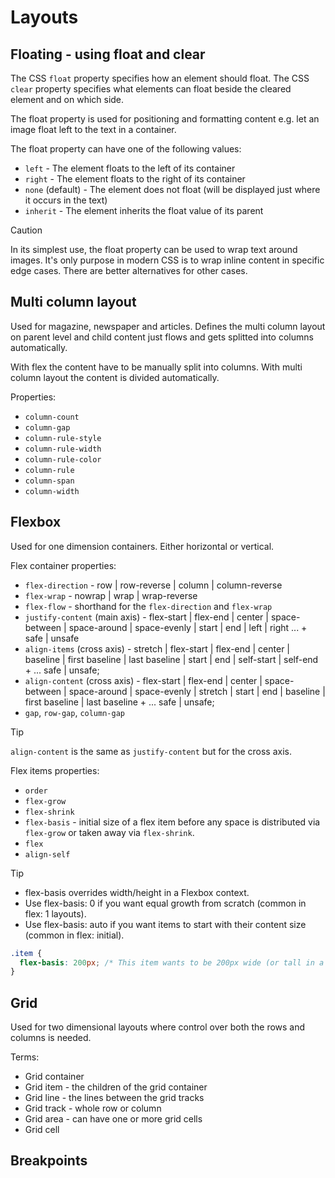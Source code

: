 # Layouts

## Floating - using float and clear
The CSS `float` property specifies how an element should float.
The CSS `clear` property specifies what elements can float beside the cleared element and on which side.

The float property is used for positioning and formatting content e.g. let an image float left to the text in a container.

The float property can have one of the following values:

* `left` - The element floats to the left of its container
* `right` - The element floats to the right of its container
* `none` (default) - The element does not float (will be displayed just where it occurs in the text)
* `inherit` - The element inherits the float value of its parent

> [!CAUTION]
> 
> In its simplest use, the float property can be used to wrap text around images. It's only purpose in modern CSS is to wrap inline content in specific edge cases. There are better alternatives for other cases.

## Multi column layout 
Used for magazine, newspaper and articles. Defines the multi column layout on parent level and child content just flows and gets splitted into columns automatically. 

With flex the content have to be manually split into columns. With multi column layout the content is divided automatically.

Properties:
* `column-count`
* `column-gap`
* `column-rule-style`
* `column-rule-width`
* `column-rule-color`
* `column-rule`
* `column-span`
* `column-width`

## Flexbox

Used for one dimension containers. Either horizontal or vertical.

Flex container properties:
* `flex-direction` - row | row-reverse | column | column-reverse
* `flex-wrap` - nowrap | wrap | wrap-reverse
* `flex-flow` - shorthand for the `flex-direction` and `flex-wrap`
* `justify-content` (main axis) - flex-start | flex-end | center | space-between | space-around | space-evenly | start | end | left | right ... + safe | unsafe
* `align-items` (cross axis) - stretch | flex-start | flex-end | center | baseline | first baseline | last baseline | start | end | self-start | self-end + ... safe | unsafe;
* `align-content` (cross axis) - flex-start | flex-end | center | space-between | space-around | space-evenly | stretch | start | end | baseline | first baseline | last baseline + ... safe | unsafe;
* `gap`, `row-gap`, `column-gap`

> [!TIP]
>
> `align-content` is the same as `justify-content` but for the cross axis.

Flex items properties:
* `order`
* `flex-grow`
* `flex-shrink`
* `flex-basis` - initial size of a flex item before any space is distributed via `flex-grow` or taken away via `flex-shrink`.
* `flex`
* `align-self`

> [!TIP]
>
> * flex-basis overrides width/height in a Flexbox context.
> * Use flex-basis: 0 if you want equal growth from scratch (common in flex: 1 layouts).
> * Use flex-basis: auto if you want items to start with their content size (common in flex: initial).

```css
.item {
  flex-basis: 200px; /* This item wants to be 200px wide (or tall in a column layout), but I’m flexible if needed. */
}
```

## Grid

Used for two dimensional layouts where control over both the rows and columns is needed.

Terms:
* Grid container
* Grid item - the children of the grid container
* Grid line - the lines between the grid tracks
* Grid track - whole row or column
* Grid area - can have one or more grid cells
* Grid cell

## Breakpoints